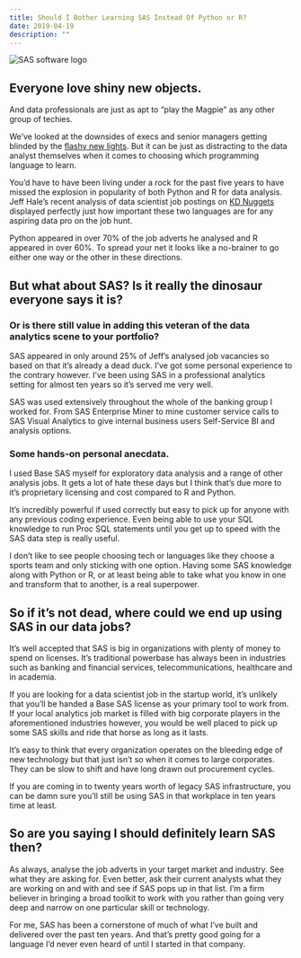 ```yaml
---
title: Should I Bother Learning SAS Instead Of Python or R?
date: 2019-04-19
description: ""
---
```

![SAS software logo](./sas-logo.jpg)

## Everyone love shiny new objects.

And data professionals are just as apt to “play the Magpie” as any other group of techies.

We’ve looked at the downsides of execs and senior managers getting blinded by the [flashy new lights](/shiny-new-objects-and-boardroom-buzzword-bingo/). But it can be just as distracting to the data analyst themselves when it comes to choosing which programming language to learn.

You’d have to have been living under a rock for the past five years to have missed the explosion in popularity of both Python and R for data analysis. Jeff Hale’s recent analysis of data scientist job postings on [KD Nuggets](https://www.kdnuggets.com/2018/11/most-demand-skills-data-scientists.html) displayed perfectly just how important these two languages are for any aspiring data pro on the job hunt.

Python appeared in over 70% of the job adverts he analysed and R appeared in over 60%. To spread your net it looks like a no-brainer to go either one way or the other in these directions.

## But what about SAS? Is it really the dinosaur everyone says it is? 

### Or is there still  value in adding this veteran of the data analytics scene to your portfolio?

SAS appeared in only around 25% of Jeff&#8217;s analysed job vacancies so based on that it&#8217;s already a dead duck. I’ve got some personal experience to the contrary however. I’ve been using SAS in a professional analytics setting for almost ten years so it’s served me very well.

SAS was used extensively throughout the whole of the banking group I worked for. From SAS Enterprise Miner to mine customer service calls to SAS Visual Analytics to give internal business users Self-Service BI and analysis options.

### Some hands-on personal anecdata.

I used Base SAS myself for exploratory data analysis and a range of other analysis jobs. It gets a lot of hate these days but I think that&#8217;s due more to it&#8217;s proprietary licensing and cost compared to R and Python.

It&#8217;s incredibly powerful if used correctly but easy to pick up for anyone with any previous coding experience. Even being able to use your SQL knowledge to run Proc SQL statements until you get up to speed with the SAS data step is really useful.

I don&#8217;t like to see people choosing tech or languages like they choose a sports team and only sticking with one option. Having some SAS knowledge along with Python or R, or at least being able to take what you know in one and transform that to another, is a real superpower.

## So if it’s not dead, where could we end up using SAS in our data jobs?

It’s well accepted that SAS is big in organizations with plenty of money to spend on licenses. It’s traditional powerbase has always been in industries such as banking and financial services, telecommunications, healthcare and in academia.

If you are looking for a data scientist job in the startup world, it’s unlikely that you’ll be handed a Base SAS license as your primary tool to work from. If your local analytics job market is filled with big corporate players in the aforementioned industries however, you would be well placed to pick up some SAS skills and ride that horse as long as it lasts.

It’s easy to think that every organization operates on the bleeding edge of new technology but that just isn’t so when it comes to large corporates. They can be slow to shift and have long drawn out procurement cycles.

If you are coming in to twenty years worth of legacy SAS infrastructure, you can be damn sure you’ll still be using SAS in that workplace in ten years time at least.

## So are you saying I should definitely learn SAS then?

As always, analyse the job adverts in your target market and industry. See what they are asking for. Even better, ask their current analysts what they are working on and with and see if SAS pops up in that list. I’m a firm believer in bringing a broad toolkit to work with you rather than going very deep and narrow on one particular skill or technology.

For me, SAS has been a cornerstone of much of what I’ve built and delivered over the past ten years. And that’s pretty good going for a language I’d never even heard of until I started in that company.